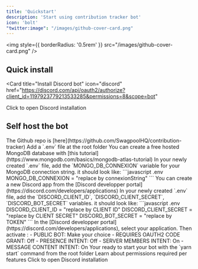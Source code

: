 ```yaml
---
title: 'Quickstart'
description: 'Start using contribution tracker bot'
icon: 'bolt'
"twitter:image": "/images/github-cover-card.png"
---
```


<img
  style={{ borderRadius: '0.5rem' }}
  src="/images/github-cover-card.png"
/>

## Quick install

<Card
  title="Install Discord bot"
  icon="discord"
  href="https://discord.com/api/oauth2/authorize?client_id=1197923779213533285&permissions=8&scope=bot"
>
  Click to open Discord installation
</Card>

## Self host the bot

<Steps>
  <Step title="Clone repo">
    The Github repo is [here](https://github.com/SwagpoolHQ/contribution-tracker)
  </Step>
  <Step title="Setup .env">
    Add a `.env` file at the root folder
  </Step>
  <Step title="Setup your MongoDB credentials">
    <Info>You can create a free hosted MongoDB database with [this tutorial](https://www.mongodb.com/basics/mongodb-atlas-tutorial)</Info>
    In your newly created `.env` file, add the `MONGO_DB_CONNEXION` variable for your MongoDB connection string.  
    it should look like:
    ```javascript .env 
      MONGO_DB_CONNEXION = "replace by connexionString"
    ```
  </Step>
  <Step title="Setup your Discord app credentials">
    <Info>You can create a new Discord app from the [Discord developper portal](https://discord.com/developers/applications)</Info>
      In your newly created `.env` file, add the `DISCORD_CLIENT_ID`, `DISCORD_CLIENT_SECRET`, `DISCORD_BOT_SECRET` variables.
      it should look like:
    ```javascript .env 
      DISCORD_CLIENT_ID = "replace by CLIENT ID"
      DISCORD_CLIENT_SECRET = "replace by CLIENT SECRET"
      DISCORD_BOT_SECRET = "replace by TOKEN"
    ```
  </Step>
  <Step title="Configure your Discord app ">
    In the [Discord developper portal](https://discord.com/developers/applications), select your application.  
    Then activate : 
    - PUBLIC BOT: Make your choice
    - REQUIRES OAUTH2 CODE GRANT: Off
    - PRESENCE INTENT: Off
    - SERVER MEMBERS INTENT: On
    - MESSAGE CONTENT INTENT: On
  </Step>
  <Step title="Start your bot">
    Your ready to start your bot with the `yarn start` command from the root folder
  </Step>
</Steps>

<CardGroup cols={2}>
  <Card
    title="Permissions"
    icon="building-shield"
    href="/essentials/permissions"
  >
    Learn about permissions required per features
  </Card>
  <Card
    title="Install Discord bot"
    icon="discord"
    href="https://discord.com/api/oauth2/authorize?client_id=1197923779213533285&permissions=8&scope=bot"
  >
    Click to open Discord installation
  </Card>
</CardGroup>









